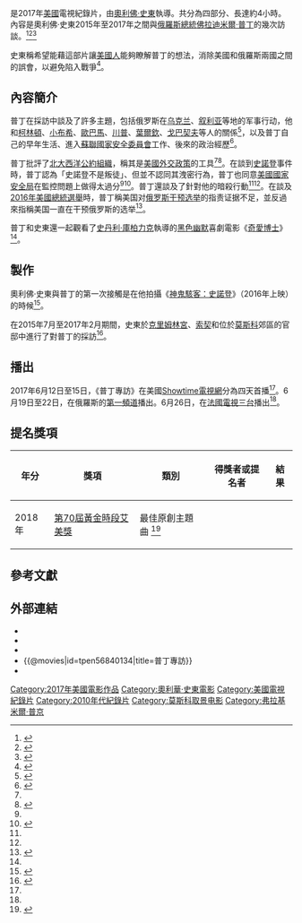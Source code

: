 {{noteTA
| T = zh-hans:普京访谈录; zh-tw:普丁專訪;
| G1 = Show
| G2 = Movie
|G3=PP
|1=zh-hans:奥利弗; zh-hk:奧利華; zh-tw:奧利佛;
|2=zh-hans:斯通; zh-hk:史東; zh-tw:史東;
|3=zh-cn:弗拉基米尔;zh-hk:弗拉基米爾;zh-tw:佛拉迪米爾;
|4=zh-cn:普京; zh-tw:普丁;zh-hk:普京;
|5=zh-cn:斯诺登; zh-hk:斯諾登; zh-mo:斯諾登; zh-tw:史諾登;
|6=zh-hans:普京访谈录; zh-tw:普丁專訪;
}}
{{Infobox television
| 名稱 = 普丁專訪
| 英文名稱 = ''The Putin Interviews''
| 類型 = [[紀錄片|紀錄片]]
| 導演 = 奧利佛·史東
| 國家 = {{美國}}
| 語言 = [[英語|英語]]、[[俄語|俄語]]
| composer = {{le|傑夫·比爾|Jeff Beal}}
| 編劇 = [[奧利佛·史東|奧利佛·史東]]
| 主演 = 奧利佛·史東<br>[[佛拉迪米爾·普丁|佛拉迪米爾·普丁]]
| num_seasons = 1
| num_episodes = 4
| network = [[Showtime電視網|Showtime電視網]]
| first_aired = {{Start date|2017|06|12}}
| last_aired = {{End date|2017|06|15}}
| 中國大陸名稱 = 普京访谈录
| 台灣名稱 = 普丁專訪
}}
{{engname|《普丁專訪》|''The Putin Interviews''}}是2017年[[美國|美國]]電視紀錄片，由[[奧利佛·史東|奧利佛·史東]]執導。共分為四部分、長達約4小時。內容是奧利佛·史東2015年至2017年之間與[[俄羅斯總統|俄羅斯總統]][[佛拉迪米爾·普丁|佛拉迪米爾·普丁]]的幾次訪談。<ref name=":0">{{cite news|title=《普京访谈录》揭秘幕后的普京|url=http://www.xinhuanet.com/world/2017-06/11/c_129629962.htm|accessdate=2021-01-09|publisher=新華網|date=2017-06-11|archive-date=2021-01-12|archive-url=https://web.archive.org/web/20210112023247/http://www.xinhuanet.com/world/2017-06/11/c_129629962.htm|dead-url=no}}</ref><ref>{{cite news|title=这次“公关”很成功？《普京访谈录》争议中在美开播|url=http://www.xinhuanet.com//world/2017-06/14/c_129631959.htm|accessdate=2021-01-09|publisher=新华网|date=2017-06-14|archive-date=2021-01-11|archive-url=https://web.archive.org/web/20210111090723/http://www.xinhuanet.com//world/2017-06/14/c_129631959.htm|dead-url=no}}</ref><ref>{{cite news|author1=周辰陽|title=名導專訪普亭紀錄片 美國本周上映|url=https://video.udn.com/news/706058|accessdate=2021-01-09|publisher=聯合影音網|date=2017-06-15|archive-date=2021-01-11|archive-url=https://web.archive.org/web/20210111105022/https://video.udn.com/news/706058|dead-url=no}}</ref>

史東稱希望能藉這部片讓[[美國人|美國人]]能夠瞭解普丁的想法，消除美國和俄羅斯兩國之間的誤會，以避免陷入戰爭<ref name=":1">{{Cite web|title=奧利華史東新紀錄片 與普京一起看寇比力克 直問為何干預美大選|url=https://www.hk01.com/即時國際/88233/奧利華史東新紀錄片-與普京一起看寇比力克-直問為何干預美大選|accessdate=2021-01-09|author=羅恩賜|date=2017-05-02|publisher=香港01|language=zh-HK|archive-date=2021-01-11|archive-url=https://web.archive.org/web/20210111113220/https://www.hk01.com/%E5%8D%B3%E6%99%82%E5%9C%8B%E9%9A%9B/88233/%E5%A5%A7%E5%88%A9%E8%8F%AF%E5%8F%B2%E6%9D%B1%E6%96%B0%E7%B4%80%E9%8C%84%E7%89%87-%E8%88%87%E6%99%AE%E4%BA%AC%E4%B8%80%E8%B5%B7%E7%9C%8B%E5%AF%87%E6%AF%94%E5%8A%9B%E5%85%8B-%E7%9B%B4%E5%95%8F%E7%82%BA%E4%BD%95%E5%B9%B2%E9%A0%90%E7%BE%8E%E5%A4%A7%E9%81%B8|dead-url=no}}</ref>。

== 內容簡介 ==
普丁在採訪中談及了許多主題，包括俄罗斯在[[乌克兰|乌克兰]]、[[叙利亚|叙利亚]]等地的军事行动，他和[[比尔·克林顿|柯林頓]]、[[小布希|小布希]]、[[歐巴馬|歐巴馬]]、[[唐納川普|川普]]、[[葉爾欽|葉爾欽]]、[[戈巴契夫|戈巴契夫]]等人的關係<ref>{{Cite web|title=用四小时的纪录片，奥利弗·斯通要让西方认识不一样的普京|url=https://www.thepaper.cn/newsDetail_forward_1700324|accessdate=2021-01-09|author=程晓筠|date=2017-06-04|publisher=澎湃新闻|archive-date=2021-01-11|archive-url=https://web.archive.org/web/20210111102039/https://www.thepaper.cn/newsDetail_forward_1700324|dead-url=no}}</ref>，以及普丁自己的早年生活、進入[[蘇聯|蘇聯]][[國家安全委員會_(蘇聯)|國家安全委員會]]工作、後來的政治經歷<ref>{{cite news|title=金獎導演「奧立佛史東」 專訪普丁揭強人另一面|url=https://news.ebc.net.tw/news/world/69642|accessdate=2021-01-09|publisher=東森新聞|date=2017-07-06|archive-date=2021-01-11|archive-url=https://web.archive.org/web/20210111132837/https://news.ebc.net.tw/news/world/69642|dead-url=no}}</ref>。

普丁批評了[[北大西洋公約組織|北大西洋公約組織]]，稱其是[[美国外交|美國外交政策]]的工具<ref name=":0" /><ref name=":2">{{Cite web|title=访谈丨“你是现代版的沙皇吗？”普京的答案是……|url=http://m.news.cctv.com/2017/06/13/ARTIutfb05jnfLnb8JzYQmYK170613.shtml|accessdate=2021-01-09|date=2017-06-13|publisher=央視網|archive-date=2021-01-11|archive-url=https://web.archive.org/web/20210111082855/http://m.news.cctv.com/2017/06/13/ARTIutfb05jnfLnb8JzYQmYK170613.shtml|dead-url=no}}</ref>。在談到[[史諾登|史諾登]]事件時，普丁認為「史諾登不是叛徒」、但並不認同其洩密行為，普丁也同意[[美國國家安全局|美國國家安全局]]在監控問題上做得太過分<ref name=":2" /><ref>{{cite news|title=「史諾登不是叛徒」 普廷：但不認同洩密行為|url=https://news.ltn.com.tw/news/world/breakingnews/2089274|accessdate=2021-01-09|publisher=自由時報電子報|date=2017-06-04|archive-date=2021-01-11|archive-url=https://web.archive.org/web/20210111112151/https://news.ltn.com.tw/news/world/breakingnews/2089274|dead-url=no}}</ref>。普丁還談及了針對他的暗殺行動<ref name=":0" /><ref name=":2" />。在談及[[2016年美國總統選舉|2016年美國總統選舉]]時，普丁稱美国对[[俄羅斯干預2016年美國總統選舉|俄罗斯干预选举]]的指责证据不足，並反過來指稱美国一直在干预俄罗斯的选举<ref>{{Cite web|title=《普京访谈录》大结局，普京：其实是美国一直干预俄罗斯大选|url=https://www.thepaper.cn/newsDetail_forward_1710686|accessdate=2021-01-09|date=2017-06-16|publisher=澎湃新闻|archive-date=2021-01-11|archive-url=https://web.archive.org/web/20210111104615/https://www.thepaper.cn/newsDetail_forward_1710686|dead-url=no}}</ref>。

普丁和史東還一起觀看了[[史丹利·庫柏力克|史丹利·庫柏力克]]執導的[[黑色幽默|黑色幽默]]喜劇電影《[[奇愛博士|奇愛博士]]》<ref name=":1" />。

== 製作 ==
奧利佛·史東與普丁的第一次接觸是在他拍攝《[[神鬼駭客：史諾登|神鬼駭客：史諾登]]》（2016年上映）的時候<ref name=":3">{{Cite web|title=《普京访谈录》导演斯通：被普京戏称滑头，美媒指其沦为工具|url=https://www.thepaper.cn/newsDetail_forward_1707956|accessdate=2021-01-09|author=单珊|date=2017-06-13|publisher=澎湃新闻|archive-date=2021-01-11|archive-url=https://web.archive.org/web/20210111113142/https://www.thepaper.cn/newsDetail_forward_1707956|dead-url=no}}</ref>。

在2015年7月至2017年2月期間，史東於[[克里姆林宮|克里姆林宮]]、[[索契|索契]]和位於[[莫斯科|莫斯科]]郊區的官邸中進行了對普丁的採訪<ref>{{Cite web|title=Oliver Stone Heading To Cannes With ‘The Putin Interviews’; IM Global Selling|url=https://deadline.com/2017/05/oliver-stone-heading-to-cannes-with-the-putin-interviews-im-global-vladimir-putin-donald-trump-1202091729/|accessdate=2021-01-09|date=2017-05-12|last=Lodderhose|first=Diana|work=Deadline|language=en-US|archive-date=2021-01-11|archive-url=https://web.archive.org/web/20210111123826/https://deadline.com/2017/05/oliver-stone-heading-to-cannes-with-the-putin-interviews-im-global-vladimir-putin-donald-trump-1202091729/|dead-url=no}}</ref>。

== 播出 ==
2017年6月12日至15日，《普丁專訪》在美國[[Showtime電視網|Showtime電視網]]分為四天首播<ref name=":0" />。6月19日至22日，在俄羅斯的[[第一频道_(俄罗斯)|第一頻道]]播出。6月26日，在[[法國電視三台|法國電視三台]]播出<ref name=":3" />。

==提名獎項==
{| class="wikitable" style="text-align:center"
!年分
!獎項
!類別
!得獎者或提名者
!結果
|- 
|2018年
|[[第70屆黃金時段艾美獎|第70屆黃金時段艾美獎]]
|最佳原創主題曲 <ref>{{cite web |title=70th Emmy Awards Nominees and Winners |url=https://www.emmys.com/awards/nominees-winners/2018/outstanding-original-main-title-theme-music |accessdate=2021-01-09 |archive-date=2021-03-04 |archive-url=https://web.archive.org/web/20210304030756/https://www.emmys.com/awards/nominees-winners/2018/outstanding-original-main-title-theme-music |dead-url=no }}</ref>
| {{le|傑夫·比爾|Jeff Beal}}
| {{nom}}
|}

== 參考文獻 ==
{{Reflist|2}}

== 外部連結 ==
* {{imdb title|6840134}}
* {{Rotten Tomatoes TV|the_putin_interviews}}
* {{Metacritic television|the-putin-interviews}}
* {{@movies|id=tpen56840134|title=普丁專訪}}
* {{Douban|27034765}}

{{奧利華·史東}}
{{弗拉基米爾·普京}}
{{DEFAULTSORT:Putin Interviews}}
[[Category:2017年美國電影作品|Category:2017年美國電影作品]]
[[Category:奧利華·史東電影|Category:奧利華·史東電影]]
[[Category:美國電視紀錄片|Category:美國電視紀錄片]]
[[Category:2010年代紀錄片|Category:2010年代紀錄片]]
[[Category:莫斯科取景电影|Category:莫斯科取景电影]]
[[Category:弗拉基米爾·普京|Category:弗拉基米爾·普京]]